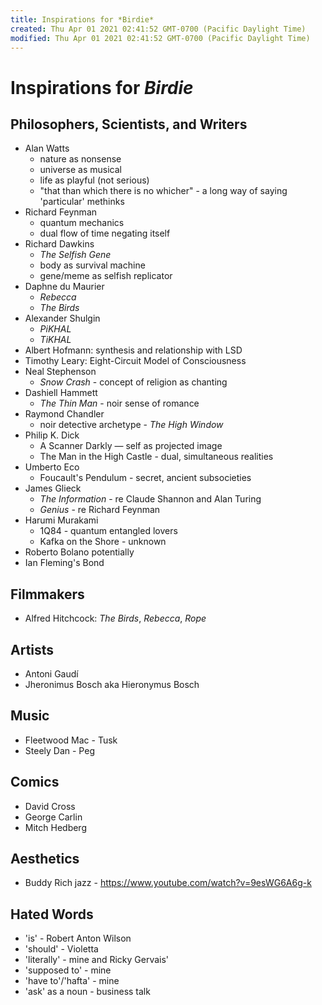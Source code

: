 ```yaml
---
title: Inspirations for *Birdie*
created: Thu Apr 01 2021 02:41:52 GMT-0700 (Pacific Daylight Time)
modified: Thu Apr 01 2021 02:41:52 GMT-0700 (Pacific Daylight Time)
---
```

# Inspirations for *Birdie*

## Philosophers, Scientists, and Writers
* Alan Watts
  * nature as nonsense
  * universe as musical
  * life as playful (not serious)
  * "that than which there is no whicher" - a long way of saying 'particular' methinks
* Richard Feynman
  * quantum mechanics
  * dual flow of time negating itself
* Richard Dawkins
  * *The Selfish Gene*
  * body as survival machine
  * gene/meme as selfish replicator
* Daphne du Maurier
  * *Rebecca*
  * *The Birds*
* Alexander Shulgin
  * *PiKHAL*
  * *TiKHAL*
* Albert Hofmann: synthesis and relationship with LSD
* Timothy Leary: Eight-Circuit Model of Consciousness
* Neal Stephenson
  * *Snow Crash* - concept of religion as chanting
* Dashiell Hammett
  * *The Thin Man* - noir sense of romance
* Raymond Chandler
  * noir detective archetype - *The High Window*
* Philip K. Dick
  * A Scanner Darkly — self as projected image
  * The Man in the High Castle - dual, simultaneous realities
* Umberto Eco
  * Foucault's Pendulum - secret, ancient subsocieties
* James Glieck
  * *The Information* - re Claude Shannon and Alan Turing
  * *Genius* - re Richard Feynman
* Harumi Murakami
  * 1Q84 - quantum entangled lovers
  * Kafka on the Shore - unknown
* Roberto Bolano potentially
* Ian Fleming's Bond

## Filmmakers
* Alfred Hitchcock: *The Birds*, *Rebecca*, *Rope*

## Artists
* Antoni Gaudí
* Jheronimus Bosch aka Hieronymus Bosch

## Music
- Fleetwood Mac - Tusk
- Steely Dan - Peg

## Comics
- David Cross
- George Carlin
- Mitch Hedberg

## Aesthetics
- Buddy Rich jazz - https://www.youtube.com/watch?v=9esWG6A6g-k

## Hated Words
* 'is' - Robert Anton Wilson
* 'should' - Violetta
* 'literally' - mine and Ricky Gervais'
* 'supposed to' - mine
* 'have to'/'hafta' - mine
* 'ask' as a noun - business talk
